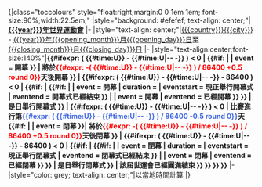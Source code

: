 <noinclude>{{esoteric}}</noinclude><includeonly>{|class="toccolours" style="float:right;margin:0 0 1em 1em; font-size:90%;width:22.5em;"
|style="background: #efefef; text-align: center;"|'''[[{{{year}}}年世界運動會]]'''
|-
|style="text-align: center;"|[[{{{country}}}]][[{{{city}}}]] - [[{{{year}}}年]][[{{{opening_month}}}月{{{opening_day}}}日]]至[[{{{closing_month}}}月{{{closing_day}}}日]]
|-
|style="text-align:center;font-size:140%"|'''{{#ifexpr: ( {{#time:U}} - {{#time:U|{{{year}}}-{{{opening_month}}}-{{{opening_day}}} -{{{utc_offset}}}}} ) < 0
| <!-- Before the Opening Day -->{{#if:{{{opening_time|}}}
| <!-- Opening time is known -->{{Countdown
| timecode    = {{#time:U|{{{year}}}-{{{opening_month}}}-{{{opening_day}}} {{{opening_time}}} -{{{utc_offset}}}}}
| event       = 開幕
}}
| <!-- Opening time is unknown -->將於<span style="color: red">{{#expr: -( {{#time:U}} - {{#time:U|{{{year}}}-{{{opening_month}}}-{{{opening_day}}} -{{{utc_offset}}}}} ) / 86400 +0.5 round 0}}</span>天後開幕
}}
| <!-- Not before the Opening Day -->{{#ifexpr: ( {{#time:U}} - {{#time:U|{{{year}}}-{{{opening_month}}}-{{{opening_day}}} -{{{utc_offset}}}}} - 86400 ) < 0
| <!-- On the Opening day -->{{#if:{{{opening_time|}}}
| <!-- Opening time is known -->{{#if:{{{opening_duration|}}}
| <!-- Duration of the Opening Ceremony is known -->{{Countdown
| timecode    = {{#time:U|{{{year}}}-{{{opening_month}}}-{{{opening_day}}} {{{opening_time}}} -{{{utc_offset}}}}}
| event       = 開幕
| duration    = {{{opening_duration}}}
| eventstart  = 現正舉行開幕式
| eventend    = 開幕式已經結束
}}
| <!-- Duration of the Opening Ceremony is unknown -->{{Countdown
| timecode    = {{#time:U|{{{year}}}-{{{opening_month}}}-{{{opening_day}}} {{{opening_time}}} -{{{utc_offset}}}}}
| event       = 開幕
| eventend    = 已經開幕
}}
}}
| <!-- Opening time is unknown -->是日舉行開幕式
}}
| <!-- After the Opening day -->
{{#ifexpr: ( {{#time:U}} - {{#time:U|{{{year}}}-{{{closing_month}}}-{{{closing_day}}} -{{{utc_offset}}}}} ) < 0
| <!-- Before the closing Day -->
比賽進行第<span style="color: royalblue">{{#expr: ( {{#time:U}} - {{#time:U|{{{year}}}-{{{opening_month}}}-{{{opening_day}}} -{{{utc_offset}}}}} ) / 86400 -0.5 round 0}}</span>天<br />
{{#if:{{{closing_time|}}}
| <!-- closing time is known -->{{Countdown
| timecode    = {{#time:U|{{{year}}}-{{{closing_month}}}-{{{closing_day}}} {{{closing_time}}} -{{{utc_offset}}}}}
| event       = 閉幕
}}| <!-- closing time is unknown -->將於<span style="color: red">{{#expr: -( {{#time:U}} - {{#time:U|{{{year}}}-{{{closing_month}}}-{{{closing_day}}} -{{{utc_offset}}}}} ) / 86400 +0.5 round 0}}</span>天後閉幕
}}
| <!-- Not before the closing Day -->{{#ifexpr: ( {{#time:U}} - {{#time:U|{{{year}}}-{{{closing_month}}}-{{{closing_day}}} -{{{utc_offset}}}}} - 86400 ) < 0
| <!-- On the closing day -->{{#if:{{{closing_time|}}}
| <!-- closing time is known -->{{#if:{{{closing_duration|}}}
| <!-- Duration of the closing Ceremony is known -->{{Countdown
| timecode    = {{#time:U|{{{year}}}-{{{closing_month}}}-{{{closing_day}}} {{{closing_time}}} -{{{utc_offset}}}}}
| event       = 閉幕
| duration    = {{{closing_duration}}}
| eventstart  = 現正舉行閉幕式
| eventend    = 閉幕式已經結束
}}
| <!-- Duration of the closing Ceremony is unknown -->{{Countdown
| timecode    = {{#time:U|{{{year}}}-{{{closing_month}}}-{{{closing_day}}} {{{closing_time}}} -{{{utc_offset}}}}}
| event       = 閉幕
| eventend    = 已經閉幕
}}
}}
| <!-- closing time is unknown -->是日舉行閉幕式
}}
| <!-- After the closing day -->該屆世運會已經圓滿結束
}}
}}
}}
}}'''
|-
|style="color: grey; text-align: center;"|以當地時間計算
|}</includeonly><noinclude>
{{Template doc}}
</noinclude>